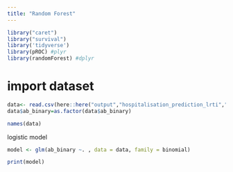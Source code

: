 ```yaml
---
title: "Random Forest"
---
```


```r
library("caret")
library("survival")
library('tidyverse')
library(pROC) #plyr
library(randomForest) #dplyr
```

# import dataset
```r
data<- read.csv(here::here("output","hospitalisation_prediction_lrti","prob_pred_lr_rf_lrti_incdt_deciles_r_analysis.csv"))
data$ab_binary=as.factor(data$ab_binary)

names(data)

```

logistic model
```r
model <- glm(ab_binary ~. , data = data, family = binomial)

print(model)
```

